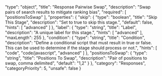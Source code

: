   "type": "object",
  "title": "Response Pairwise Swap",
  "description": "Swap pairs of search results to mitigate ranking bias",
  "required": [
    "positionsToSwap"
  ],
  "properties": {
    "skip": {
      "type": "boolean",
      "title": "Skip This Stage",
      "description": "Set to true to skip this stage.",
      "default": false,
      "hints": [
        "advanced"
      ]
    },
    "label": {
      "type": "string",
      "title": "Label",
      "description": "A unique label for this stage.",
      "hints": [
        "advanced"
      ],
      "maxLength": 255
    },
    "condition": {
      "type": "string",
      "title": "Condition",
      "description": "Define a conditional script that must result in true or false. This can be used to determine if the stage should process or not.",
      "hints": [
        "code",
        "code/javascript",
        "advanced"
      ]
    },
    "positionsToSwap": {
      "type": "string",
      "title": "Positions To Swap",
      "description": "Pair of positions to swap, comma delimited",
      "default": "1,2"
    }
  },
  "category": "Responses",
  "categoryPriority": 5,
  "unsafe": false
}
